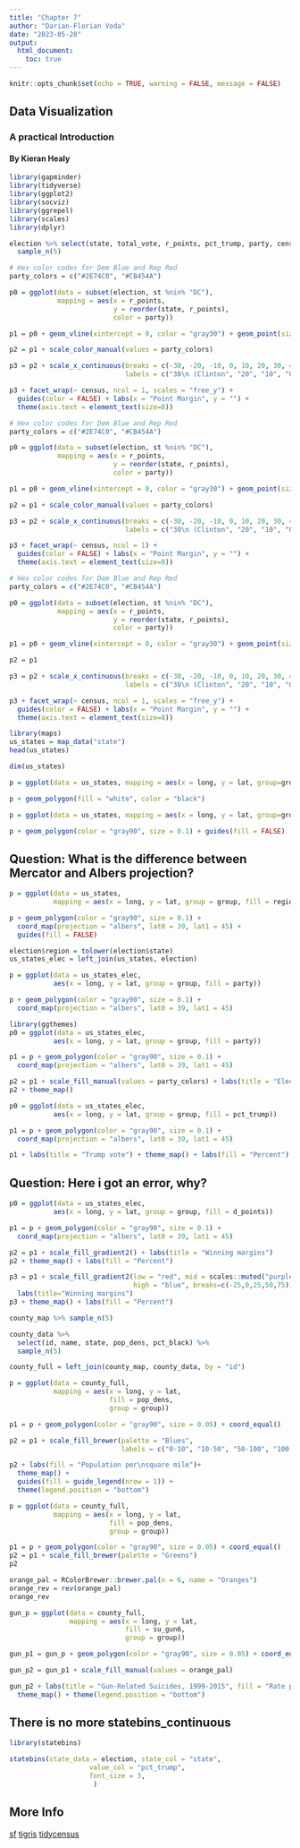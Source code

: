 ```yaml
---
title: "Chapter 7"
author: "Darian-Florian Voda"
date: "2023-05-20"
output: 
  html_document:
    toc: true
---
```


```r
knitr::opts_chunk$set(echo = TRUE, warning = FALSE, message = FALSE)
```

## Data Visualization
### A practical Introduction
#### By Kieran Healy

```r
library(gapminder)
library(tidyverse)
library(ggplot2)
library(socviz)
library(ggrepel)
library(scales)
library(dplyr)
```

```r
election %>% select(state, total_vote, r_points, pct_trump, party, census) %>%
  sample_n(5)
```

```r
# Hex color codes for Dem Blue and Rep Red
party_colors = c("#2E74C0", "#CB454A")

p0 = ggplot(data = subset(election, st %nin% "DC"),
            mapping = aes(x = r_points,
                          y = reorder(state, r_points),
                          color = party))

p1 = p0 + geom_vline(xintercept = 0, color = "gray30") + geom_point(size = 2)

p2 = p1 + scale_color_manual(values = party_colors)

p3 = p2 + scale_x_continuous(breaks = c(-30, -20, -10, 0, 10, 20, 30, 40),
                             labels = c("30\n (Clinton", "20", "10", "0", "10", "20", "30", "40\n (Trump)"))

p3 + facet_wrap(~ census, ncol = 1, scales = "free_y") +
  guides(color = FALSE) + labs(x = "Point Margin", y = "") +
  theme(axis.text = element_text(size=8))
```

```r
# Hex color codes for Dem Blue and Rep Red
party_colors = c("#2E74C0", "#CB454A")

p0 = ggplot(data = subset(election, st %nin% "DC"),
            mapping = aes(x = r_points,
                          y = reorder(state, r_points),
                          color = party))

p1 = p0 + geom_vline(xintercept = 0, color = "gray30") + geom_point(size = 2)

p2 = p1 + scale_color_manual(values = party_colors)

p3 = p2 + scale_x_continuous(breaks = c(-30, -20, -10, 0, 10, 20, 30, 40),
                             labels = c("30\n (Clinton", "20", "10", "0", "10", "20", "30", "40\n (Trump)"))

p3 + facet_wrap(~ census, ncol = 1) +
  guides(color = FALSE) + labs(x = "Point Margin", y = "") +
  theme(axis.text = element_text(size=8))
```

```r
# Hex color codes for Dem Blue and Rep Red
party_colors = c("#2E74C0", "#CB454A")

p0 = ggplot(data = subset(election, st %nin% "DC"),
            mapping = aes(x = r_points,
                          y = reorder(state, r_points),
                          color = party))

p1 = p0 + geom_vline(xintercept = 0, color = "gray30") + geom_point(size = 2)

p2 = p1

p3 = p2 + scale_x_continuous(breaks = c(-30, -20, -10, 0, 10, 20, 30, 40),
                             labels = c("30\n (Clinton", "20", "10", "0", "10", "20", "30", "40\n (Trump)"))

p3 + facet_wrap(~ census, ncol = 1, scales = "free_y") +
  guides(color = FALSE) + labs(x = "Point Margin", y = "") +
  theme(axis.text = element_text(size=8))
```

```r
library(maps)
us_states = map_data("state")
head(us_states)
```

```r
dim(us_states)
```

```r
p = ggplot(data = us_states, mapping = aes(x = long, y = lat, group=group))

p + geom_polygon(fill = "white", color = "black")
```

```r
p = ggplot(data = us_states, mapping = aes(x = long, y = lat, group=group, fill = region))

p + geom_polygon(color = "gray90", size = 0.1) + guides(fill = FALSE)
```

## Question: What is the difference between Mercator and Albers projection?

```r
p = ggplot(data = us_states,
           mapping = aes(x = long, y = lat, group = group, fill = region))

p + geom_polygon(color = "gray90", size = 0.1) + 
  coord_map(projection = "albers", lat0 = 39, lat1 = 45) +
  guides(fill = FALSE)
```

```r
election$region = tolower(election$state)
us_states_elec = left_join(us_states, election)
```

```r
p = ggplot(data = us_states_elec,
           aes(x = long, y = lat, group = group, fill = party))

p + geom_polygon(color = "gray90", size = 0.1) +
  coord_map(projection = "albers", lat0 = 39, lat1 = 45)
```

```r
library(ggthemes)
p0 = ggplot(data = us_states_elec,
           aes(x = long, y = lat, group = group, fill = party))

p1 = p + geom_polygon(color = "gray90", size = 0.1) +
  coord_map(projection = "albers", lat0 = 39, lat1 = 45)

p2 = p1 + scale_fill_manual(values = party_colors) + labs(title = "Election Results 2016", fill = NULL)
p2 + theme_map()
```

```r
p0 = ggplot(data = us_states_elec,
           aes(x = long, y = lat, group = group, fill = pct_trump))

p1 = p + geom_polygon(color = "gray90", size = 0.1) +
  coord_map(projection = "albers", lat0 = 39, lat1 = 45)

p1 + labs(title = "Trump vote") + theme_map() + labs(fill = "Percent")
```


## Question: Here i got an error, why?
```r
p0 = ggplot(data = us_states_elec,
           aes(x = long, y = lat, group = group, fill = d_points))

p1 = p + geom_polygon(color = "gray90", size = 0.1) +
  coord_map(projection = "albers", lat0 = 39, lat1 = 45)

p2 = p1 + scale_fill_gradient2() + labs(title = "Winning margins")
p2 + theme_map() + labs(fill = "Percent")

p3 = p1 + scale_fill_gradient2(low = "red", mid = scales::muted("purple"),
                               high = "blue", breaks=c(-25,0,25,50,75)) +
  labs(title="Winning margins")
p3 + theme_map() + labs(fill = "Percent")
```

```r
county_map %>% sample_n(5)
```

```r
county_data %>%
  select(id, name, state, pop_dens, pct_black) %>%
  sample_n(5)
```

```r
county_full = left_join(county_map, county_data, by = "id")
```

```r
p = ggplot(data = county_full,
           mapping = aes(x = long, y = lat,
                         fill = pop_dens,
                         group = group))

p1 = p + geom_polygon(color = "gray90", size = 0.05) + coord_equal()

p2 = p1 + scale_fill_brewer(palette = "Blues",
                            labels = c("0-10", "10-50", "50-100", "100-500", "500-1,000", "1,000-5,000", ">5,000"))

p2 + labs(fill = "Population per\nsquare mile")+
  theme_map() +
  guides(fill = guide_legend(nrow = 1)) +
  theme(legend.position = "bottom")
```

```r
p = ggplot(data = county_full,
           mapping = aes(x = long, y = lat,
                         fill = pop_dens,
                         group = group))

p1 = p + geom_polygon(color = "gray90", size = 0.05) + coord_equal()
p2 = p1 + scale_fill_brewer(palette = "Greens")
p2
```

```r
orange_pal = RColorBrewer::brewer.pal(n = 6, name = "Oranges")
orange_rev = rev(orange_pal)
orange_rev
```

```r
gun_p = ggplot(data = county_full,
               mapping = aes(x = long, y = lat,
                             fill = su_gun6,
                             group = group))

gun_p1 = gun_p + geom_polygon(color = "gray90", size = 0.05) + coord_equal()

gun_p2 = gun_p1 + scale_fill_manual(values = orange_pal)

gun_p2 + labs(title = "Gun-Related Suicides, 1999-2015", fill = "Rate per 100,000 pop.") +
  theme_map() + theme(legend.position = "bottom")
```

## There is no more statebins_continuous

```r
library(statebins)

statebins(state_data = election, state_col = "state",
                    value_col = "pct_trump",
                    font_size = 3,
                     )
```

## More Info

[sf](https://r-spatial.github.io/sf/)
[tigris](https://github.com/walkerke/tigris)
[tidycensus](https://walker-data.com/tidycensus/)


